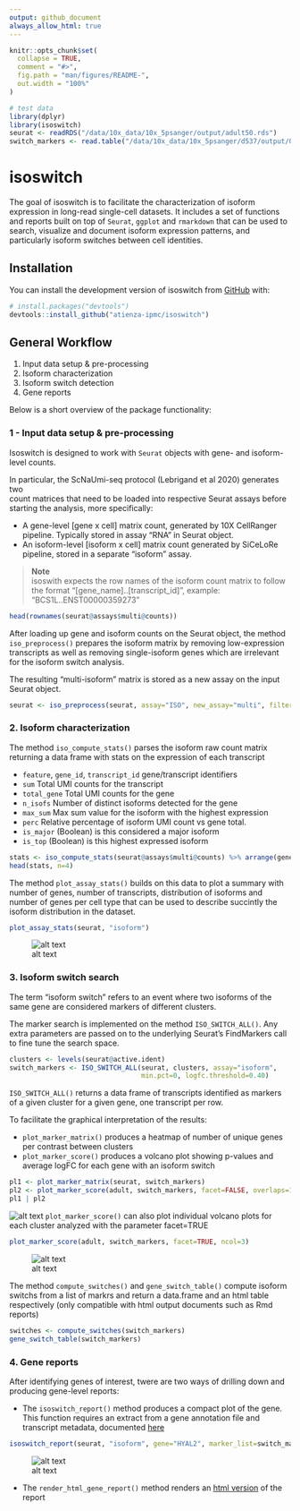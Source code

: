 ```yaml
---
output: github_document
always_allow_html: true
---
```


<!-- README.md is generated from README.Rmd. Please edit that file -->

```r
knitr::opts_chunk$set(
  collapse = TRUE,
  comment = "#>",
  fig.path = "man/figures/README-",
  out.width = "100%"
)

# test data
library(dplyr)
library(isoswitch)
seurat <- readRDS("/data/10x_data/10x_5psanger/output/adult50.rds")
switch_markers <- read.table("/data/10x_data/10x_5psanger/d537/output/06-isoswitch_markers_meta.csv", sep=",")

```

# isoswitch

<!-- badges: start -->
<!-- badges: end -->

The goal of isoswitch is to facilitate the characterization of isoform expression
in long-read single-cell datasets. It includes a set of functions and reports 
built on top of `Seurat`, `ggplot` and `rmarkdown` that can be used to search, 
visualize and document isoform expression patterns, and particularly isoform 
switches between cell identities.

## Installation

You can install the development version of isoswitch from [GitHub](https://github.com/) with:

``` r
# install.packages("devtools")
devtools::install_github("atienza-ipmc/isoswitch")
```

## General Workflow 

1. Input data setup & pre-processing
2. Isoform characterization
3. Isoform switch detection
4. Gene reports

Below is a short overview of the package functionality:

### 1 - Input data setup & pre-processing

Isoswitch is designed to work with `Seurat` objects with gene- and isoform-level counts.   

In particular, the ScNaUmi-seq protocol (Lebrigand et al 2020) generates two  
count matrices that need to be loaded into respective Seurat assays before starting
the analysis, more specifically:

- A gene-level [gene x cell] matrix count, generated by 10X CellRanger pipeline. Typically stored in assay "RNA" in Seurat object.
- An isoform-level [isoform x cell] matrix count generated by SiCeLoRe pipeline, stored in a separate "isoform" assay.

> **Note**    
> isoswith expects the row names of the isoform count matrix to follow the format "[gene_name]..[transcript_id]", example: "BCS1L..ENST00000359273"

```r
head(rownames(seurat@assays$multi@counts))
```

After loading up gene and isoform counts on the Seurat object, the method `iso_preprocess()` 
prepares the isoform matrix by removing low-expression transcripts as well as removing 
single-isoform genes which are irrelevant for the isoform switch analysis. 

The resulting "multi-isoform" matrix is stored as a new assay on the input Seurat object.


```r
seurat <- iso_preprocess(seurat, assay="ISO", new_assay="multi", filter_threshold=5)
```
 


### 2. Isoform characterization

The method `iso_compute_stats()` parses the isoform raw count matrix returning
a data frame with stats on the expression of each transcript 

* `feature`, `gene_id`, `transcript_id` gene/transcript identifiers
* `sum` Total UMI counts for the transcript
* `total_gene` Total UMI counts for the gene
* `n_isofs` Number of distinct isoforms detected for the gene
* `max_sum` Max sum value for the isoform with the highest expression
* `perc` Relative percentage of isoform UMI count vs gene total.
* `is_major` (Boolean) is this considered a major isoform
* `is_top` (Boolean) is this highest expressed isoform

```r
stats <- iso_compute_stats(seurat@assays$multi@counts) %>% arrange(gene_id)
head(stats, n=4)
```

The method `plot_assay_stats()` builds on this data to plot a summary with number
of genes, number of transcripts, distribution of isoforms and number of genes per 
cell type that can be used to describe succintly the isoform distribution in the 
dataset.

```r
plot_assay_stats(seurat, "isoform")
```

![alt text](./man/figures/Fig4_isosummary.png)

### 3. Isoform switch search

The term “isoform switch” refers to an event where two isoforms of the same gene
are considered markers of different clusters. 

The marker search is implemented on the method `ISO_SWITCH_ALL()`. Any extra
parameters are passed on to the underlying Seurat's FindMarkers call to fine tune
the search space.

```r
clusters <- levels(seurat@active.ident)
switch_markers <- ISO_SWITCH_ALL(seurat, clusters, assay="isoform", 
                                 min.pct=0, logfc.threshold=0.40)
```

`ISO_SWITCH_ALL()` returns a data frame of transcripts identified as markers of 
a given cluster for a given gene, one transcript per row. 

To facilitate the graphical interpretation of the results:

* `plot_marker_matrix()` produces a heatmap of number of unique genes per contrast between clusters   
* `plot_marker_score()` produces a volcano plot showing p-values and average logFC for each gene with an isoform switch   

```r
pl1 <- plot_marker_matrix(seurat, switch_markers) 
pl2 <- plot_marker_score(adult, switch_markers, facet=FALSE, overlaps=16)
pl1 | pl2 
```
 ![alt text](./man/figures/Fig7_isoswitch.png)
`plot_marker_score()` can also plot individual volcano plots for each cluster 
analyzed with the parameter facet=TRUE

```r
plot_marker_score(adult, switch_markers, facet=TRUE, ncol=3)
```

![alt text](./man/figures/Fig7_facet.png)


The method `compute_switches()` and  `gene_switch_table()` compute isoform 
switchs from a list of markrs and return a data.frame and an html table respectively 
(only compatible with html output documents such as Rmd reports)

```r
switches <- compute_switches(switch_markers)
gene_switch_table(switch_markers)
```


### 4. Gene reports


After identifying genes of interest, twere are two ways of drilling down and 
producing gene-level reports:

* The `isoswitch_report()` method produces a compact plot of the gene. This function requires 
an extract from a gene annotation file and transcript metadata, documented [here](./README_metadata.md)


```r
isoswitch_report(seurat, "isoform", gene="HYAL2", marker_list=switch_markers, gtf_df, transcript_metadata) 
```
 ![alt text](./man/figures/Fig7_hyal2.png)


* The `render_html_gene_report()` method renders an [html version](https://www.isomics.eu/reports/fetal/genes/C3_CD36.nb.html) of the report



